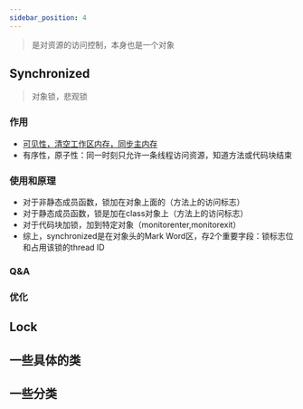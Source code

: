 ```yaml
---
sidebar_position: 4
---
```


> 是对资源的访问控制，本身也是一个对象
## Synchronized
> 对象锁，悲观锁
### 作用
* [可见性，清空工作区内存，同步主内存](/docs/basicKnowledge/programmingLanguage/Java/并发/基本概念#my-section)
* 有序性，原子性：同一时刻只允许一条线程访问资源，知道方法或代码块结束
### 使用和原理
* 对于非静态成员函数，锁加在对象上面的（方法上的访问标志）
* 对于静态成员函数，锁是加在class对象上（方法上的访问标志）
* 对于代码块加锁，加到特定对象（monitorenter,monitorexit）
* 综上，synchronized是在对象头的Mark Word区，存2个重要字段：锁标志位和占用该锁的thread ID
### Q&A
### 优化
## Lock
## 一些具体的类
## 一些分类 

